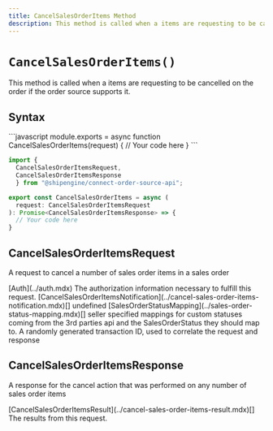 ```yaml
---
title: CancelSalesOrderItems Method
description: This method is called when a items are requesting to be cancelled on the order if the order source supports it.
---
```



`CancelSalesOrderItems()`
===========================
This method is called when a items are requesting to be cancelled on the order if the order source supports it.


Syntax
-----------------------------------------------
<CodeWrapper>
```javascript
module.exports = async function CancelSalesOrderItems(request) {
  // Your code here
}
```

```typescript
import {
  CancelSalesOrderItemsRequest,
  CancelSalesOrderItemsResponse
  } from "@shipengine/connect-order-source-api";

export const CancelSalesOrderItems = async (
  request: CancelSalesOrderItemsRequest
): Promise<CancelSalesOrderItemsResponse> => {
  // Your code here
}
```
</CodeWrapper>

CancelSalesOrderItemsRequest
----
A request to cancel a number of sales order items in a sales order

<Reference>
  <Field name="auth" nullable={false}>
    <Type>
      [Auth](../auth.mdx)
    </Type>
    <Description>
      The authorization information necessary to fulfill this request.
    </Description>
  </Field>
  <Field name="notifications" nullable={false}>
    <Type>
      [CancelSalesOrderItemsNotification](../cancel-sales-order-items-notification.mdx)[]
    </Type>
    <Description>
      undefined
    </Description>
  </Field>
  <Field name="sales_order_status_mapping" nullable={false}>
    <Type>
      [SalesOrderStatusMapping](../sales-order-status-mapping.mdx)[]
    </Type>
    <Description>
      seller specified mappings for custom statuses coming from the 3rd parties api and the SalesOrderStatus they should map to.
    </Description>
  </Field>
  <Field name="transaction_id" type="string" nullable={false}>
    <Description>
      A randomly generated transaction ID, used to correlate the request and response
    </Description>
  </Field>
</Reference>

CancelSalesOrderItemsResponse
----
A response for the cancel action that was performed on any number of sales order items

<Reference>
  <Field name="results" nullable={false}>
    <Type>
      [CancelSalesOrderItemsResult](../cancel-sales-order-items-result.mdx)[]
    </Type>
    <Description>
      The results from this request.
    </Description>
  </Field>
</Reference>
